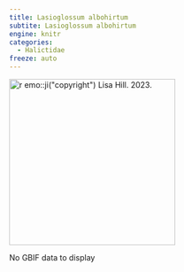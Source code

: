 ```yaml
---
title: Lasioglossum albohirtum
subtite: Lasioglossum albohirtum
engine: knitr
categories:
  - Halictidae
freeze: auto
---
```

[![`r emo::ji("copyright")` Lisa Hill. 2023.](https://inaturalist-open-data.s3.amazonaws.com/photos/277230553/large.jpg){height=300}](https://www.zoology.ubc.ca/entomology/main/Hymenoptera/Halictidae/Lasioglossum%20albohirtum.php)

No GBIF data to display
